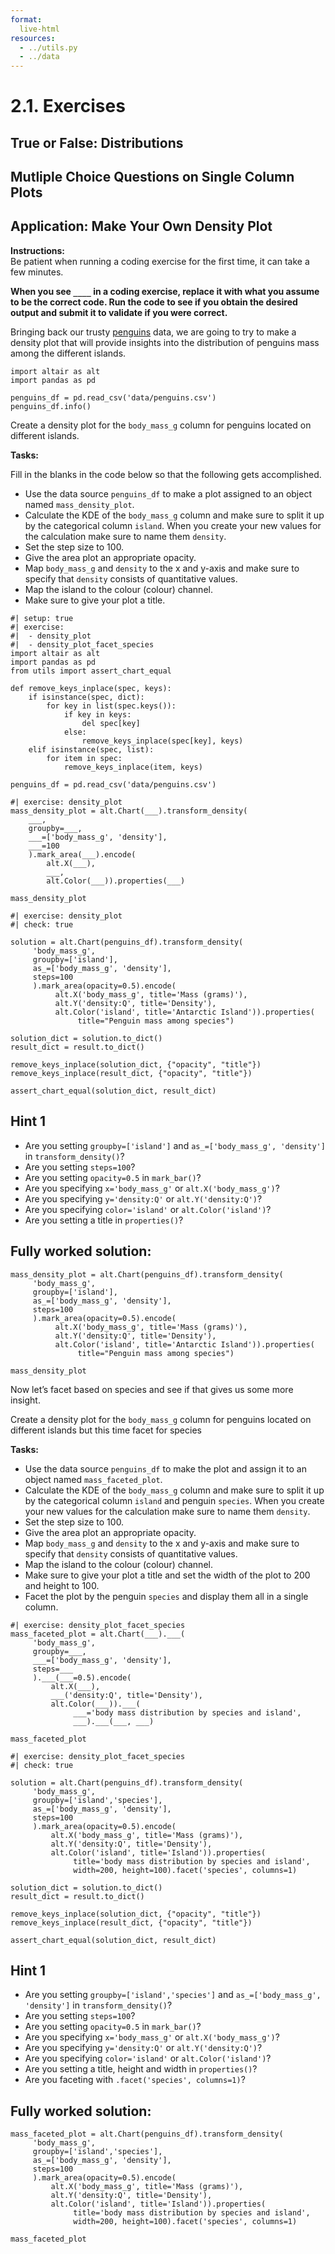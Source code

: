 ```yaml
---
format:
  live-html
resources:
  - ../utils.py
  - ../data
---
```


<script src='../../src/quiz.js'></script>  

# 2.1. Exercises

## True or False: Distributions

<div id='mcq1'></div>
<script>
    generateQuiz(
        'mcq1', 
        'True or False',  
        'Using the same data, a histogram´s shape can change depending on the bin size.',  
        { 
        'True': '',
        'False': 'If we have more bins for a histogram, the shape may differ from a histogram using fewer bins.'
        },
        'True', 
    );
</script>

<div id='mcq2'></div> 
<script>
    generateQuiz(
        'mcq2',
        'True or False',
        'Using density plots can be misleading for small data sets.',
        {
        'True': ' Since we don’t show the number of observations in the plot, the plots can appear smooth like plots that have many observations which is not the case.',
        'False': 'What about plots with small amounts of data?'
        },
        'True',
    );
</script>


## Mutliple Choice Questions on Single Column Plots

<div id='mcq3'></div> 
<script>
    generateQuiz(
        'mcq3',
        'Question 1',
        'Another name for a density plot is a ____?',
        {
        'Count Estimation Plot (CEP)': 'Take a quick look at slide 3 for more information on this.',
        'Kernel Density Estimate (KDE)': '',
        'Kernel Smoothing Plot (KSP)': 'Take a quick look at slide 3 for more information on this.',
        'Count Smoothing Estimate (CSE)': 'Take a quick look at slide 3 for more information on this.'
        },
        'Kernel Density Estimate (KDE)',
    );
</script>

<div id='mcq4'></div> 
<script>
    generateQuiz(
        'mcq4',
        'Question 2',
        'Unlike other plots using Altair, making a density plot requires 2 steps. The first step involves generating a new column of samples of the estimated densities. Which of the following code is needed to calculate the estimated densities?',
        {
        '<code>.transform_density()</code>': '',
        '<code>.estimate_density()</code>': 'You are right that we use a method for the first step but this is not the right named method.',
        '<code>transform_density=True</code>': 'Using an argument is not the right type of coding needed.',
        '<code>estimate_density=True</code>': 'Using an argument is not the right type of coding needed.'
        },
        '<code>.transform_density()</code>',
    );
</script>

## Application: Make Your Own Density Plot

**Instructions:**    
Be patient when running a coding exercise for the first time, it can take a few minutes. 

**When you see `____` in a coding exercise, replace it with what you assume to be the correct code. Run the code to see if you obtain the desired output
and submit it to validate if you were correct.**


Bringing back our trusty [penguins](https://www.kaggle.com/parulpandey/palmer-archipelago-antarctica-penguin-data) data, we are going to try to make a density plot that will provide insights into the distribution of penguins mass among the different islands.

```pyodide
import altair as alt
import pandas as pd

penguins_df = pd.read_csv('data/penguins.csv')
penguins_df.info()
```

Create a density plot for the `body_mass_g` column for penguins located on different islands.

**Tasks:**

Fill in the blanks in the code below so that the following gets accomplished.

- Use the data source `penguins_df` to make a plot assigned to an object named `mass_density_plot`.
- Calculate the KDE of the `body_mass_g` column and make sure to split it up by the categorical column `island`. When you create your new values for the calculation make sure to name them `density`.
- Set the step size to 100.
- Give the area plot an appropriate opacity.
- Map `body_mass_g` and `density` to the x and y-axis and make sure to specify that `density` consists of quantitative values. 
- Map the island to the colour (colour) channel. 
- Make sure to give your plot a title.

```pyodide
#| setup: true
#| exercise: 
#|  - density_plot
#|  - density_plot_facet_species
import altair as alt
import pandas as pd
from utils import assert_chart_equal 

def remove_keys_inplace(spec, keys):
    if isinstance(spec, dict):
        for key in list(spec.keys()):
            if key in keys:
                del spec[key]
            else:
                remove_keys_inplace(spec[key], keys)
    elif isinstance(spec, list):
        for item in spec:
            remove_keys_inplace(item, keys)

penguins_df = pd.read_csv('data/penguins.csv')
```

```pyodide
#| exercise: density_plot
mass_density_plot = alt.Chart(___).transform_density(
    ___,
    groupby=___,
    ___=['body_mass_g', 'density'],
    ___=100
    ).mark_area(___).encode(
        alt.X(___),
        ___,
        alt.Color(___)).properties(___)

mass_density_plot
```

```pyodide
#| exercise: density_plot
#| check: true

solution = alt.Chart(penguins_df).transform_density(
     'body_mass_g',
     groupby=['island'],
     as_=['body_mass_g', 'density'],
     steps=100
     ).mark_area(opacity=0.5).encode(
          alt.X('body_mass_g', title='Mass (grams)'),
          alt.Y('density:Q', title='Density'),
          alt.Color('island', title='Antarctic Island')).properties(
               title="Penguin mass among species")

solution_dict = solution.to_dict()
result_dict = result.to_dict()

remove_keys_inplace(solution_dict, {"opacity", "title"})
remove_keys_inplace(result_dict, {"opacity", "title"})

assert_chart_equal(solution_dict, result_dict)
```

:::: { .hint exercise="density_plot"}
::: { .callout-note collapse="false"}

## Hint 1

- Are you setting `groupby=['island']` and `as_=['body_mass_g', 'density']` in `transform_density()`?
- Are you setting `steps=100`?
- Are you setting `opacity=0.5` in `mark_bar()`?
- Are you specifying `x='body_mass_g'` or `alt.X('body_mass_g')`?
- Are you specifying `y='density:Q'` or `alt.Y('density:Q')`?
- Are you specifying `color='island'` or `alt.Color('island')`?
- Are you setting a title in `properties()`?

:::
::::

:::: { .solution exercise="density_plot" }
::: { .callout-tip collapse="false"}

## Fully worked solution:

```pyodide
mass_density_plot = alt.Chart(penguins_df).transform_density(
     'body_mass_g',
     groupby=['island'],
     as_=['body_mass_g', 'density'],
     steps=100
     ).mark_area(opacity=0.5).encode(
          alt.X('body_mass_g', title='Mass (grams)'),
          alt.Y('density:Q', title='Density'),
          alt.Color('island', title='Antarctic Island')).properties(
               title="Penguin mass among species")

mass_density_plot
```

:::
::::

<div id='mcq5'></div> 
<script>
    generateQuiz(
        'mcq5',
        'Question',
        'Which island tends to have penguins with higher body masses?',
        {
        'Biscoe': 'This island appears to have penguins with a heavier mass.',
        'Dream': 'This island doesn’t have any penguins with a body mass greater than 5000 g.',
        'Torgersen': 'This island doesn’t have any penguins with a body mass greater than 5000 g.',
        },
        'Biscoe',
    );
</script>

Now let's facet based on species and see if that gives us some more insight. 


Create a density plot for the `body_mass_g` column for penguins located on different islands but this time facet for species 

**Tasks:** 

- Use the data source `penguins_df` to make the plot and assign it to an object named `mass_faceted_plot`.
- Calculate the KDE of the `body_mass_g` column and make sure to split it up by the categorical column `island` and penguin `species`. When you create your new values for the calculation make sure to name them `density`. 
- Set the step size to 100. 
- Give the area plot an appropriate opacity.
- Map `body_mass_g` and `density` to the x and y-axis and make sure to specify that `density` consists of quantitative values.
- Map the island to the colour (colour) channel. 
- Make sure to give your plot a title and set the width of the plot to 200 and height to 100.
- Facet the plot by the penguin `species` and display them all in a single column.


```pyodide
#| exercise: density_plot_facet_species
mass_faceted_plot = alt.Chart(___).___(
     'body_mass_g',
     groupby=___,
     ___=['body_mass_g', 'density'],
     steps=___
     ).___(___=0.5).encode(
         alt.X(___),
         ___('density:Q', title='Density'),
         alt.Color(___)).___(
              ___='body mass distribution by species and island',
              ___).___(___, ___)

mass_faceted_plot
```

```pyodide
#| exercise: density_plot_facet_species
#| check: true

solution = alt.Chart(penguins_df).transform_density(
     'body_mass_g',
     groupby=['island','species'],
     as_=['body_mass_g', 'density'],
     steps=100
     ).mark_area(opacity=0.5).encode(
         alt.X('body_mass_g', title='Mass (grams)'),
         alt.Y('density:Q', title='Density'),
         alt.Color('island', title='Island')).properties(
              title='body mass distribution by species and island',
              width=200, height=100).facet('species', columns=1)

solution_dict = solution.to_dict()
result_dict = result.to_dict()

remove_keys_inplace(solution_dict, {"opacity", "title"})
remove_keys_inplace(result_dict, {"opacity", "title"})

assert_chart_equal(solution_dict, result_dict)
```

:::: { .hint exercise="density_plot_facet_species"}
::: { .callout-note collapse="false"}

## Hint 1

- Are you setting `groupby=['island','species']` and `as_=['body_mass_g', 'density']` in `transform_density()`?
- Are you setting `steps=100`?
- Are you setting `opacity=0.5` in `mark_bar()`?
- Are you specifying `x='body_mass_g'` or `alt.X('body_mass_g')`?
- Are you specifying `y='density:Q'` or `alt.Y('density:Q')`?
- Are you specifying `color='island'` or `alt.Color('island')`?
- Are you setting a title, height and width in `properties()`?
- Are you faceting with `.facet('species', columns=1)`?

:::
::::

:::: { .solution exercise="density_plot_facet_species" }
::: { .callout-tip collapse="false"}

## Fully worked solution:

```pyodide
mass_faceted_plot = alt.Chart(penguins_df).transform_density(
     'body_mass_g',
     groupby=['island','species'],
     as_=['body_mass_g', 'density'],
     steps=100
     ).mark_area(opacity=0.5).encode(
         alt.X('body_mass_g', title='Mass (grams)'),
         alt.Y('density:Q', title='Density'),
         alt.Color('island', title='Island')).properties(
              title='body mass distribution by species and island',
              width=200, height=100).facet('species', columns=1)

mass_faceted_plot
```

:::
::::

<div id='mcq6'></div> 
<script>
    generateQuiz(
        'mcq6',
        'Question',
        'Based on the plot we just made, what did we learn?',
        {
        'The Chinstrap species of penguin is available on Dream and Torgersen island.': 'The Chinstrap penguin species is only on Dream island.',
        'The Gentoo penguin species appears to have higher body mass compared to other species.': 'This species only inhabits Gentoo island and appears to have a heavier body mass distribution.',
        'Dream island tend to have penguins with a higher body mass compared to the other islands.': 'Dream island inhabits penguins of only the Chinstrap species and this body mass distribution appears similar to the Adelie species.',
        },
        'The Gentoo penguin species appears to have higher body mass compared to other species.',
    );
</script>